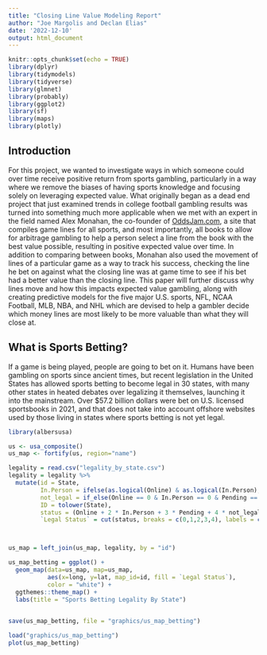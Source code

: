 ```yaml
---
title: "Closing Line Value Modeling Report"
author: "Joe Margolis and Declan Elias"
date: '2022-12-10'
output: html_document
---
```


```r
knitr::opts_chunk$set(echo = TRUE)
library(dplyr)
library(tidymodels)
library(tidyverse)
library(glmnet)
library(probably)
library(ggplot2)
library(sf)
library(maps)
library(plotly)
```

## Introduction

For this project, we wanted to investigate ways in which someone could over time receive positive return from sports gambling, particularly in a way where we remove the biases of having sports knowledge and focusing solely on leveraging expected value. What originally began as a dead end project that just examined trends in college football gambling results was turned into something much more applicable when we met with an expert in the field named Alex Monahan, the co-founder of [OddsJam.com](oddsjam.com), a site that compiles game lines for all sports, and most importantly, all books to allow for arbitrage gambling to help a person select a line from the book with the best value possible, resulting in positive expected value over time. In addition to comparing between books, Monahan also used the movement of lines of a particular game as a way to track his success, checking the line he bet on against what the closing line was at game time to see if his bet had a better value than the closing line. This paper will further discuss why lines move and how this impacts expected value gambling, along with creating predictive models for the five major U.S. sports, NFL, NCAA Football, MLB, NBA, and NHL which are devised to help a gambler decide which money lines are most likely to be more valuable than what they will close at.

## What is Sports Betting?

If a game is being played, people are going to bet on it. Humans have been gambling on sports since ancient times, but recent legislation in the United States has allowed sports betting to become legal in 30 states, with many other states in heated debates over legalizing it themselves, launching it into the mainstream. Over $57.2 billion dollars were bet on U.S. licensed sportsbooks in 2021, and that does not take into account offshore websites used by those living in states where sports betting is not yet legal. 

```r
library(albersusa)

us <- usa_composite()
us_map <- fortify(us, region="name")

legality = read.csv("legality_by_state.csv")
legality = legality %>%
  mutate(id = State,
         In.Person = ifelse(as.logical(Online) & as.logical(In.Person), 0, In.Person),
         not_legal = if_else(Online == 0 & In.Person == 0 & Pending == 0, 1, 0),
         ID = tolower(State),
         status = (Online + 2 * In.Person + 3 * Pending + 4 * not_legal),
         `Legal Status` = cut(status, breaks = c(0,1,2,3,4), labels = c("Online", "In Person Only", "Pending", "Not Legal")))



us_map = left_join(us_map, legality, by = "id")

us_map_betting = ggplot() +
  geom_map(data=us_map, map=us_map,
           aes(x=long, y=lat, map_id=id, fill = `Legal Status`),
           color = "white") + 
  ggthemes::theme_map() + 
  labs(title = "Sports Betting Legality By State")
  

save(us_map_betting, file = "graphics/us_map_betting")
```

```r
load("graphics/us_map_betting")
plot(us_map_betting)
```
